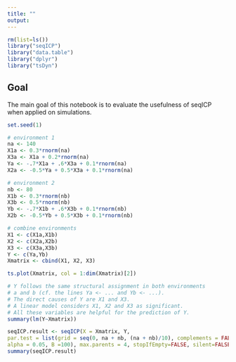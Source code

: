 ```yaml
---
title: ""
output:
---
```



```r
rm(list=ls())
library("seqICP")
library("data.table")
library("dplyr")
library("tsDyn")
```

## Goal

The main goal of this notebook is to evaluate the usefulness of seqICP when applied on simulations.

```r
set.seed(1)

# environment 1
na <- 140
X1a <- 0.3*rnorm(na)
X3a <- X1a + 0.2*rnorm(na)
Ya <- -.7*X1a + .6*X3a + 0.1*rnorm(na)
X2a <- -0.5*Ya + 0.5*X3a + 0.1*rnorm(na)

# environment 2
nb <- 80
X1b <- 0.3*rnorm(nb)
X3b <- 0.5*rnorm(nb)
Yb <- -.7*X1b + .6*X3b + 0.1*rnorm(nb)
X2b <- -0.5*Yb + 0.5*X3b + 0.1*rnorm(nb)

# combine environments
X1 <- c(X1a,X1b)
X2 <- c(X2a,X2b)
X3 <- c(X3a,X3b)
Y <- c(Ya,Yb)
Xmatrix <- cbind(X1, X2, X3)

ts.plot(Xmatrix, col = 1:dim(Xmatrix)[2])
```

```r
# Y follows the same structural assignment in both environments
# a and b (cf. the lines Ya <- ... and Yb <- ...).
# The direct causes of Y are X1 and X3.
# A linear model considers X1, X2 and X3 as significant.
# All these variables are helpful for the prediction of Y.
summary(lm(Y~Xmatrix))
```

```r
seqICP.result <- seqICP(X = Xmatrix, Y,
par.test = list(grid = seq(0, na + nb, (na + nb)/10), complements = FALSE, link = sum,
alpha = 0.05, B =100), max.parents = 4, stopIfEmpty=FALSE, silent=FALSE)
summary(seqICP.result)
```




